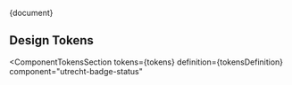 
<Meta title="CSS Component/Badge/Status Badge/README" />

<Description>{document}</Description>

## Design Tokens

<ComponentTokensSection
  tokens={tokens}
  definition={tokensDefinition}
  component="utrecht-badge-status"
></ComponentTokensSection>
